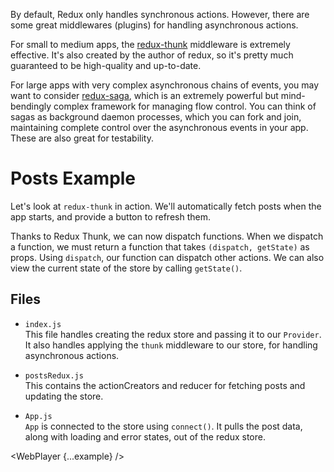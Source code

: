 

By default, Redux only handles synchronous actions. However, there are some great middlewares (plugins) for handling asynchronous actions.

For small to medium apps, the [redux-thunk](https://github.com/gaearon/redux-thunk) middleware is extremely effective. It's also created by the author of redux, so it's pretty much guaranteed to be high-quality and up-to-date.

For large apps with very complex asynchronous chains of events, you may want to consider [redux-saga](https://github.com/yelouafi/redux-saga), which is an extremely powerful but mind-bendingly complex framework for managing flow control. You can think of sagas as background daemon processes, which you can fork and join, maintaining complete control over the asynchronous events in your app. These are also great for testability.

# Posts Example

Let's look at `redux-thunk` in action. We'll automatically fetch posts when the app starts, and provide a button to refresh them.

Thanks to Redux Thunk, we can now dispatch functions. When we dispatch a function, we must return a function that takes `(dispatch, getState)` as props. Using `dispatch`, our function can dispatch other actions. We can also view the current state of the store by calling `getState()`.

## Files

- `index.js`<br />
  This file handles creating the redux store and passing it to our `Provider`. It also handles applying the `thunk` middleware to our store, for handling asynchronous actions.

- `postsRedux.js`<br />
  This contains the actionCreators and reducer for fetching posts and updating the store.

- `App.js`<br />
  `App` is connected to the store using `connect()`. It pulls the post data, along with loading and error states, out of the redux store.

<WebPlayer {...example} />
